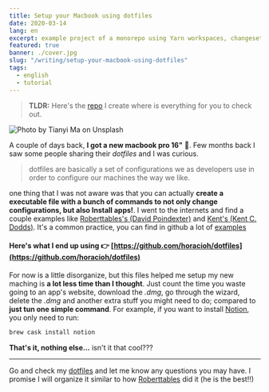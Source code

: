 ```yaml
---
title: Setup your Macbook using dotfiles
date: 2020-03-14
lang: en
excerpt: example project of a monorepo using Yarn workspaces, changesets, prettier, eslint and lint-staged
featured: true
banner: ./cover.jpg
slug: "/writing/setup-your-macbook-using-dotfiles"
tags:
  - english
  - tutorial
---
```


> **TLDR:** Here's the [repo](https://github.com/horacioh/dotfiles) I create where is everything for you to check out.

![Photo by Tianyi Ma on Unsplash](./cover.jpg)

A couple of days back, **I got a new macbook pro 16"** 🎉. Few months back I saw some people sharing their _dotfiles_ and I was curious.

> dotfiles are basically a set of configurations we as developers use in order to configure our machines the way we like.

one thing that I was not aware was that you can actually **create a executable file with a bunch of commands to not only change configurations, but also Install apps!**. I went to the internets and find a couple examples like [Roberttables's (David Poindexter)](https://github.com/mtheoryx/dotfiles) and [Kent's (Kent C. Dodds)](https://github.com/kentcdodds/dotfiles). It's a common practice, you can find in github a lot of [examples](https://github.com/search?q=dotfiles)

#### Here's what I end up using 👉 [https://github.com/horacioh/dotfiles](https://github.com/horacioh/dotfiles)

For now is a little disorganize, but this files helped me setup my new maching is **a lot less time than I thought**. Just count the time you waste going to an app's website, download the _.dmg_, go through the wizard, delete the _.dmg_ and another extra stuff you might need to do; compared to **just tun one simple command**. For example, if you want to install [Notion](), you only need to run:

```bash
brew cask install notion
```

**That's it, nothing else...** isn't it that cool???

---

Go and check my [dotfiles](https://github.com/horacioh/dotfiles) and let me know any questions you may have. I promise I will organize it similar to how [Roberttables](https://twitter.com/drpoindexter) did it (he is the best!!)
